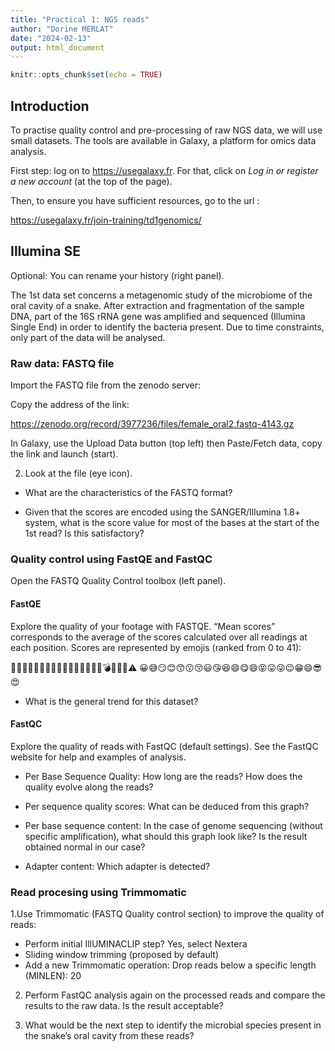 ```yaml
---
title: "Practical 1: NGS reads"
author: "Dorine MERLAT"
date: "2024-02-13"
output: html_document
---
```


```r
knitr::opts_chunk$set(echo = TRUE)
```

## Introduction

To practise quality control and pre-processing of raw NGS data, we will use small datasets. The tools are available in Galaxy, a platform for omics data analysis.

First step: log on to <https://usegalaxy.fr>. For that, click on _Log in or register a new account_ (at the top of the page).

Then, to ensure you have sufficient resources, go to the url :

<https://usegalaxy.fr/join-training/td1genomics/>


## Illumina SE

Optional: You can rename your history (right panel).

The 1st data set concerns a metagenomic study of the microbiome of the oral cavity of a snake. After extraction and fragmentation of the sample DNA, part of the 16S rRNA gene was amplified and sequenced (Illumina Single End) in order to identify the bacteria present. Due to time constraints, only part of the data will be analysed.

### Raw data: FASTQ file

Import the FASTQ file from the zenodo server:

Copy the address of the link:

<https://zenodo.org/record/3977236/files/female_oral2.fastq-4143.gz>

In Galaxy, use the Upload Data button (top left) then Paste/Fetch data, copy the link and launch (start).

2. Look at the file (eye icon).

- What are the characteristics of the FASTQ format?

- Given that the scores are encoded using the SANGER/Illumina 1.8+ system, what is the score value for most of the bases at the start of the 1st read? Is this satisfactory?
    
### Quality control using FastQE and FastQC

Open the FASTQ Quality Control toolbox (left panel).

#### FastQE

Explore the quality of your footage with FASTQE. “Mean scores” corresponds to the average of the scores calculated over all readings at each position. Scores are represented by emojis (ranked from 0 to 41):

🚫❌👺💔🙅👾👿💀👻🙈🙉🙊🐵😿😾🙀💣🔥😡💩⚠️
😀😅😏😊😙😗😚😃😘😆😄😋😄😝😛😜😉😁😄😎😍

- What is the general trend for this dataset?

#### FastQC
Explore the quality of reads with FastQC (default settings). See the FastQC website for help and examples of analysis.

- Per Base Sequence Quality: How long are the reads? How does the quality evolve along the reads?

- Per sequence quality scores: What can be deduced from this graph?

- Per base sequence content: In the case of genome sequencing (without specific amplification), what should this graph look like? Is the result obtained normal in our case?

- Adapter content: Which adapter is detected?

### Read procesing using Trimmomatic

1.Use Trimmomatic (FASTQ Quality control section) to improve the quality of reads:

  - Perform initial IllUMINACLIP step? Yes, select Nextera
  - Sliding window trimming (proposed by default)
  - Add a new Trimmomatic operation: Drop reads below a specific length (MINLEN): 20

2. Perform FastQC analysis again on the processed reads and compare the results to the raw data. Is the result acceptable?

3. What would be the next step to identify the microbial species present in the snake's oral cavity from these reads?


